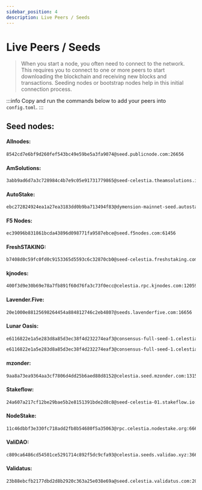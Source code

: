 ```yaml
---
sidebar_position: 4
description: Live Peers / Seeds
---
```


# Live Peers / Seeds

> When you start a node, you often need to connect to the network. This requires you to connect to one or more peers to start downloading the blockchain and receiving new blocks and transactions. Seeding nodes or bootstrap nodes help in this initial connection process.

:::info
Copy and run the commands below to add your peers into `config.toml`.
:::




<LivePeers rpc="https://celestia.rpc.kjnodes.com" home={home} binary={binary} />

## Seed nodes:

#### Allnodes:
```bash
8542cd7e6bf9d260fef543bc49e59be5a3fa9074@seed.publicnode.com:26656
```

#### AmSolutions:
```bash
3abb9ad6d7a3c728984c4b7e9c05e91731779865@seed-celestia.theamsolutions.info:23656
```

#### AutoStake:
```bash
ebc272824924ea1a27ea3183dd0b9ba713494f83@dymension-mainnet-seed.autostake.com:27086
```

#### F5 Nodes:
```bash
ec39096b831861bcda43896d098771fa9587ebce@seed.f5nodes.com:61456
```

#### FreshSTAKING:
```bash
b7408d0c59fc0fd0c9153365d5593c6c32870cb0@seed-celestia.freshstaking.com:34656
```

#### kjnodes:
```bash
400f3d9e30b69e78a7fb891f60d76fa3c73f0ecc@celestia.rpc.kjnodes.com:12059
```

#### Lavender.Five:
```bash
20e1000e88125698264454a884812746c2eb4807@seeds.lavenderfive.com:16656
```

#### Lunar Oasis:
```bash
e6116822e1a5e283d8a85d3ec38f4d232274eaf3@consensus-full-seed-1.celestia-bootstrap.net:26656
```
```bash
e6116822e1a5e283d8a85d3ec38f4d232274eaf3@consensus-full-seed-1.celestia-bootstrap.net:26656
```

#### mzonder:
```bash
9aa8a73ea9364aa3cf7806d4dd25b6aed88d8152@celestia.seed.mzonder.com:13156
```

#### Stakeflow:
```bash
24a607a217cf12be29bae5b2e8151391bde2d8c8@seed-celestia-01.stakeflow.io:15007
```

#### NodeStake:
```bash
11c46dbbf3e330fc718add2fb8b54680f5a35063@rpc.celestia.nodestake.org:666
```

#### ValiDAO:
```bash
c809ca6486cd54501ce5291714c892f5dc9cfa93@celestia.seeds.validao.xyz:36656
```

#### Validatus:
```bash
23b88ebcfb2177dbd2d8b2920c363a25e038e69a@seed.celestia.validatus.com:2000
```